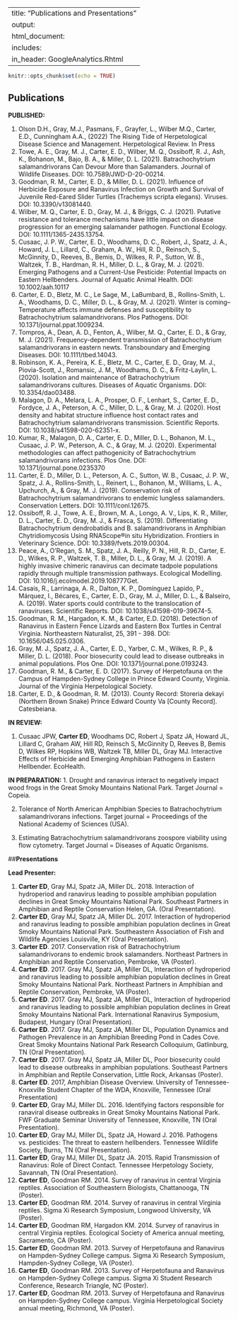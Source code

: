 
---
title: "Publications and Presentations"
output: 
 html_document:
    includes:
       in_header: GoogleAnalytics.Rhtml
---

```r
knitr::opts_chunk$set(echo = TRUE)
```

## **Publications**

**PUBLISHED:** 

1. Olson D.H., Gray, M.J., Pasmans, F., Grayfer, L., Wilber M.Q., Carter, E.D., Cunningham A.A., (2022) The Rising Tide of Herpetological Disease Science and Management. Herpetological Review. In Press
2. Towe, A. E., Gray, M. J., Carter, E. D., Wilber, M. Q., Ossiboff, R. J., Ash, K., Bohanon, M., Bajo, B. A., & Miller, D. L. (2021). Batrachochytrium salamandrivorans Can Devour More than Salamanders. Journal of Wildlife Diseases. DOI: 10.7589/JWD-D-20-00214.
3. Goodman, R. M., Carter, E. D., & Miller, D. L. (2021). Influence of Herbicide Exposure and Ranavirus Infection on Growth and Survival of Juvenile Red-Eared Slider Turtles (Trachemys scripta elegans). Viruses. DOI: 10.3390/v13081440.
4. Wilber, M. Q., Carter, E. D., Gray, M. J., & Briggs, C. J. (2021). Putative resistance and tolerance mechanisms have little impact on disease progression for an emerging salamander pathogen. Functional Ecology. DOI: 10.1111/1365-2435.13754.
5. Cusaac, J. P. W., Carter, E. D., Woodhams, D. C., Robert, J., Spatz, J. A., Howard, J. L., Lillard, C., Graham, A. W., Hill, R. D., Reinsch, S., McGinnity, D., Reeves, B., Bemis, D., Wilkes, R. P., Sutton, W. B., Waltzek, T. B., Hardman, R. H., Miller, D. L., & Gray, M. J. (2021). Emerging Pathogens and a Current-Use Pesticide: Potential Impacts on Eastern Hellbenders. Journal of Aquatic Animal Health. DOI: 10.1002/aah.10117
6. Carter, E. D., Bletz, M. C., Le Sage, M., LaBumbard, B., Rollins-Smith, L. A., Woodhams, D. C., Miller, D. L., & Gray, M. J. (2021). Winter is coming–Temperature affects immune defenses and susceptibility to Batrachochytrium salamandrivorans. Plos Pathogens. DOI: 10.1371/journal.ppat.1009234.
7. Tompros, A., Dean, A. D., Fenton, A., Wilber, M. Q., Carter, E. D., & Gray, M. J. (2021). Frequency-dependent transmission of Batrachochytrium salamandrivorans in eastern newts. Transboundary and Emerging Diseases. DOI: 10.1111/tbed.14043.
8. Robinson, K. A., Pereira, K. E., Bletz, M. C., Carter, E. D., Gray, M. J., Piovia-Scott, J., Romansic, J. M., Woodhams, D. C., & Fritz-Laylin, L. (2020). Isolation and maintenance of Batrachochytrium salamandrivorans cultures. Diseases of Aquatic Organisms. DOI: 10.3354/dao03488.
9. Malagon, D. A., Melara, L. A., Prosper, O. F., Lenhart, S., Carter, E. D., Fordyce, J. A., Peterson, A. C., Miller, D. L., & Gray, M. J. (2020). Host density and habitat structure influence host contact rates and Batrachochytrium salamandrivorans transmission. Scientific Reports. DOI: 10.1038/s41598-020-62351-x.
10. Kumar, R., Malagon, D. A., Carter, E. D., Miller, D. L., Bohanon, M. L., Cusaac, J. P. W., Peterson, A. C., & Gray, M. J. (2020). Experimental methodologies can affect pathogenicity of Batrachochytrium salamandrivorans infections. Plos One. DOI: 10.1371/journal.pone.0235370
11. Carter, E. D., Miller, D. L., Peterson, A. C., Sutton, W. B., Cusaac, J. P. W., Spatz, J. A., Rollins-Smith, L., Reinert, L., Bohanon, M., Williams, L. A., Upchurch, A., & Gray, M. J. (2019). Conservation risk of Batrachochytrium salamandrivorans to endemic lungless salamanders. Conservation Letters. DOI: 10.1111/conl.12675.
12. Ossiboff, R. J., Towe, A. E., Brown, M. A., Longo, A. V., Lips, K. R., Miller, D. L., Carter, E. D., Gray, M. J., & Frasca, S. (2019). Differentiating Batrachochytrium dendrobatidis and B. salamandrivorans in Amphibian Chytridiomycosis Using RNAScope®in situ Hybridization. Frontiers in Veterinary Science. DOI:  10.3389/fvets.2019.00304.
13. Peace, A., O’Regan, S. M., Spatz, J. A., Reilly, P. N., Hill, R. D., Carter, E. D., Wilkes, R. P., Waltzek, T. B., Miller, D. L., & Gray, M. J. (2019). A highly invasive chimeric ranavirus can decimate tadpole populations rapidly through multiple transmission pathways. Ecological Modelling. DOI: 10.1016/j.ecolmodel.2019.108777Get.
14. Casais, R., Larrinaga, A. R., Dalton, K. P., Domínguez Lapido, P., Márquez, I., Bécares, E., Carter, E. D., Gray, M. J., Miller, D. L., & Balseiro, A. (2019). Water sports could contribute to the translocation of ranaviruses. Scientific Reports. DOI: 10.1038/s41598-019-39674-5.
15. Goodman, R. M., Hargadon, K. M., & Carter, E.D. (2018). Detection of Ranavirus in Eastern Fence Lizards and Eastern Box Turtles in Central Virginia. Northeastern Naturalist, 25, 391 - 398. DOI: 10.1656/045.025.0306.
16. Gray, M. J., Spatz, J. A., Carter, E. D., Yarber, C. M., Wilkes, R. P., & Miller, D. L. (2018). Poor biosecurity could lead to disease outbreaks in animal populations. Plos One. DOI: 10.1371/journal.pone.0193243.
17. Goodman, R. M., & Carter, E. D. (2017). Survey of Herpetofauna on the Campus of Hampden-Sydney College in Prince Edward County, Virginia. Journal of the Virginia Herpetological Society.
18. Carter, E. D., & Goodman, R. M. (2013). County Record: Storeria dekayi (Northern Brown Snake) Prince Edward County Va [County Record]. Catesbeiana. 


**IN REVIEW:**

1.	Cusaac JPW, **Carter ED**, Woodhams DC, Robert J, Spatz JA, Howard JL, Lillard C, Graham AW, Hill RD, Reinsch S, McGinnity D, Reeves B, Bemis D, Wilkes RP, Hopkins WB, Waltzek TB, Miller DL, Gray MJ. Interactive Effects of Herbicide and Emerging Amphibian Pathogens in Eastern Hellbender. EcoHealth.

**IN PREPARATION:**
1.	Drought and ranavirus interact to negatively impact wood frogs in the Great Smoky Mountains National Park. Target Journal =  Copeia.

2.	Tolerance of North American Amphibian Species to Batrachochytrium salamandrivorans infections.  Target journal = Proceedings of the National Academy of Sciences (USA). 

4.	Estimating Batrachochytrium salamandrivorans zoospore viability using flow cytometry. Target Journal = Diseases of Aquatic Organisms. 

##**Presentations**

**Lead Presenter:**

1.	**Carter ED**, Gray MJ, Spatz JA, Miller DL. 2018. Interaction of hydroperiod and ranavirus leading to possible amphibian population declines in Great Smoky Mountains National Park. Southeast Partners in Amphibian and Reptile Conservation Helen, GA. (Oral Presentation).
2.	**Carter ED**, Gray MJ, Spatz JA, Miller DL. 2017. Interaction of hydroperiod and ranavirus leading to possible amphibian population declines in Great Smoky Mountains National Park. Southeastern Association of Fish and Wildlife Agencies Louisville, KY (Oral Presentation).
3.	**Carter ED**. 2017. Conservation risk of Batrachochytrium salamandrivorans to endemic brook salamanders. Northeast Partners in Amphibian and Reptile Conservation, Pembroke, VA (Poster).
4.	**Carter ED**. 2017. Gray MJ, Spatz JA, Miller DL, Interaction of hydroperiod and ranavirus leading to possible amphibian population declines in Great Smoky Mountains National Park. Northeast Partners in Amphibian and Reptile Conservation, Pembroke, VA (Poster).
5.	**Carter ED**. 2017. Gray MJ, Spatz JA, Miller DL, Interaction of hydroperiod and ranavirus leading to possible amphibian population declines in Great Smoky Mountains National Park. International Ranavirus Symposium, Budapest, Hungary (Oral Presentation).
6.	**Carter ED**. 2017. Gray MJ, Spatz JA, Miller DL, Population Dynamics and Pathogen Prevalence in an Amphibian Breeding Pond in Cades Cove. Great Smoky Mountains National Park Research Colloquium, Gatlinburg, TN (Oral Presentation). 
7.	**Carter ED**. 2017. Gray MJ, Spatz JA, Miller DL, Poor biosecurity could lead to disease outbreaks in amphibian populations. Southeast Partners in Amphibian and Reptile Conservation, Little Rock, Arkansas (Poster).
8.	**Carter ED**. 2017, Amphibian Disease Overview. University of Tennessee-Knoxville Student Chapter of the WDA, Knoxville, Tennessee (Oral Presentation)
9.	**Carter ED**, Gray MJ, Miller DL. 2016. Identifying factors responsible for ranaviral disease outbreaks in Great Smoky Mountains National Park. FWF Graduate Seminar University of Tennessee, Knoxville, TN (Oral Presentation).
10.	**Carter ED**, Gray MJ, Miller DL, Spatz JA, Howard J. 2016. Pathogens vs. pesticides: The threat to eastern hellbenders. Tennessee Wildlife Society, Burns, TN (Oral Presentation).
11.	**Carter ED**, Gray MJ, Miller DL, Spatz JA. 2015. Rapid Transmission of Ranavirus: Role of Direct Contact. Tennessee Herpetology Society, Savannah, TN (Oral Presentation).
12.	**Carter ED**, Goodman RM. 2014. Survey of ranavirus in central Virginia reptiles. Association of Southeastern Biologists, Chattanooga, TN (Poster).
13.	**Carter ED**, Goodman RM. 2014. Survey of ranavirus in central Virginia reptiles. Sigma Xi Research Symposium, Longwood University, VA (Poster).
14.	**Carter ED**, Goodman RM, Hargadon KM. 2014. Survey of ranavirus in central Virginia reptiles. Ecological Society of America annual meeting, Sacramento, CA (Poster).
15.	**Carter ED**, Goodman RM. 2013. Survey of Herpetofauna and Ranavirus on Hampden-Sydney College campus. Sigma Xi Research Symposium, Hampden-Sydney College, VA (Poster).
16.	**Carter ED**, Goodman RM. 2013. Survey of Herpetofauna and Ranavirus on Hampden-Sydney College campus. Sigma Xi Student Research Conference, Research Triangle, NC (Poster).
17.	**Carter ED**, Goodman RM. 2013. Survey of Herpetofauna and Ranavirus on Hampden-Sydney College campus. Virginia Herpetological Society annual meeting, Richmond, VA (Poster). 


